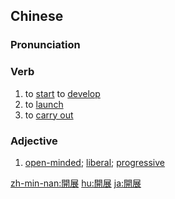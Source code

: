 {{also|开展}}
==Chinese==
{{zh-forms|s=开展}}

===Pronunciation===
{{zh-pron
|m=kāizhǎn
|c=hoi1 zin2
|h=pfs=khôi-chán
|mn=khai-tián
|cat=v,a
}}

===Verb===
{{zh-verb}}

# to [[start]] to [[develop]]
# to [[launch]]
# to [[carry out]]

===Adjective===
{{zh-adj}}

# [[open-minded]]; [[liberal]]; [[progressive]]

{{zh-cat|Elementary}}

[[zh-min-nan:開展]]
[[hu:開展]]
[[ja:開展]]
